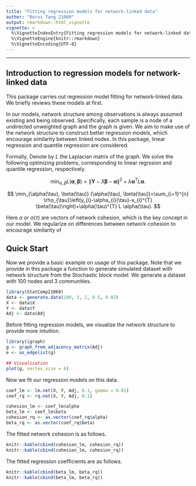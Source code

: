 ```yaml
---
title: "Fitting regression models for network-linked data"
author: "Borui Tang 21060"
output: rmarkdown::html_vignette
vignette: >
  %\VignetteIndexEntry{Fitting regression models for network-linked data}
  %\VignetteEngine{knitr::rmarkdown}
  %\VignetteEncoding{UTF-8}
---
```

---

## Introduction to regression models for network-linked data

This package carries out regression model fitting for network-linked data. We briefly reviews these models at first.

In our models, network structure among observations is always assumed existing and being observed. Specifically, each sample is a node of a undirected unweighted graph and the graph is given. We aim to make use of the network structure to construct better regression models, which encourage similarity between linked nodes. In this package, linear regression and quantile regression are considered.

Formally, Denote by $L$ the Laplacian matrix of the graph. We solve the following optimizing problems, corresponding to linear regrssion and quantile regression, respectively.

$$
\min_{\alpha, \beta} L(\boldsymbol{\alpha}, \boldsymbol{\beta})=\|\boldsymbol{Y}-X \boldsymbol{\beta}-\boldsymbol{\alpha}\|^{2}+\lambda \boldsymbol{\alpha}^{T} L \boldsymbol{\alpha}.
$$


$$
\min_{\alpha(\tau), \beta(\tau)} (\alpha(\tau), \beta(\tau))=\sum_{i=1}^{n} \rho_{\tau}\left(y_{i}-\alpha_{i}(\tau)-x_{i}^{T} \beta(\tau)\right)+\alpha(\tau)^{T} L \alpha(\tau).
$$

Here $\alpha$ or $\alpha(\tau)$ are vectors of network cohesion, which is the key concept in our model. We regularize on differences between network cohesion to encourage similarity of 

## Quick Start

Now we provide a basic example on usage of this package. Note that we provide in this package a \code{generate.data} function to generate simulated dataset with network structure from the Stochastic block model. We generate a dataset with 100 nodes and 3 communities.

```r
library(StatComp21060)
data <- generate.data(100, 3, 2, 0.5, 0.02)
X <- data$X
Y <- data$Y
Adj <- data$Adj
```

Before fitting regression models, we visualize the network structure to provide more intuition.

```r
library(igraph)
g <- graph_from_adjacency_matrix(Adj)
e <- as_edgelist(g)

## Visualization
plot(g, vertex.size = 6)
```

Now we fit our regression models on this data.  
```r
coef_lm <- lm.net(X, Y, Adj, 0.1, gamma = 0.01)
coef_rq <- rq.net(X, Y, Adj, 0.1)

cohesion_lm <- coef_lm$alpha
beta_lm <- coef_lm$beta
cohesion_rq <- as.vector(coef_rq$alpha)
beta_rq <- as.vector(coef_rq$beta)
```

The fitted network cohesion is as follows.
```r
knitr::kable(cbind(cohesion_lm, cohesion_rq))
knitr::kable(cbind(cohesion_lm, cohesion_rq))
```

The fitted regression coefficients are as follows.
```r
knitr::kable(cbind(beta_lm, beta_rq))
knitr::kable(cbind(beta_lm, beta_rq))
```




